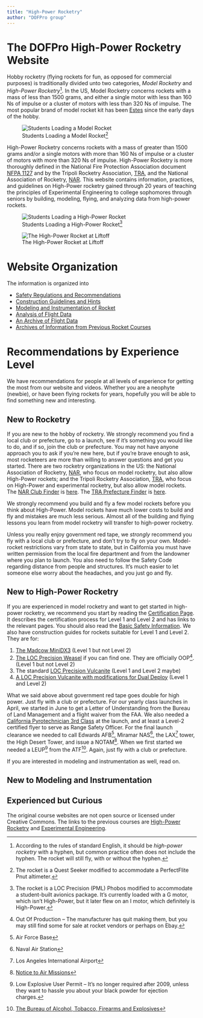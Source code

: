 ```yaml
---
title: "High-Power Rocketry"
author: "DOFPro group"
---
```


# The DOFPro High-Power Rocketry Website

Hobby rocketry (flying rockets for fun, as opposed for commercial purposes) is traditionally divided unto two categories, *Model Rocketry* and *High-Power Rocketry*[^1]. In the US, Model Rocketry concerns rockets with a mass of less than 1500 grams, and either a single motor with less than 160 Ns of impulse or a cluster of motors with less than 320 Ns of impulse. The most popular brand of model rocket kit has been [Estes](https://en.wikipedia.org/wiki/Estes_Industries) since the early days of the hobby.

![Students Loading a Model Rocket[^2]](https://dofprobucket2.s3.us-east-2.amazonaws.com/LargePhotos/20150128_FirstLaunch_0014.jpg)

High-Power Rocketry concerns rockets with a mass of greater than 1500 grams and/or a single motors with more than 160 Ns of impulse or a cluster of motors with more than 320 Ns of impulse. High-Power Rocketry is more thoroughly defined in the National Fire Protection Association document [NFPA 1127](https://www.nfpa.org/codes-and-standards/1/nfpa-1/2/nfpa-1127) and by the Tripoli Rocketry Association, [TRA](<https://www.tripoli.org/>), and the National Association of Rocketry, [NAR](<https://www.nar.org/>). This website contains information, practices, and guidelines on High-Power rocketry gained through 20 years of teaching the principles of Experimental Engineering to college sophomores through seniors by building, modeling, flying, and analyzing data from high-power rockets.  

![Students Loading a High-Power Rocket[^3]](https://dofprobucket2.s3.us-east-2.amazonaws.com/LargePhotos/Launch23APR2016_0312.jpg)

![The High-Power Rocket at Liftoff](https://dofprobucket2.s3.us-east-2.amazonaws.com/LargePhotos/Launch23APR2016_0322.jpg)

# Website Organization

The information is organized into

* [Safety Regulations and Recommendations](safety/)
* [Construction Guidelines and Hints](const/)
* [Modeling and Instrumentation of Rocket](model/)
* [Analysis of Flight Data](instr/)
* [An Archive of Flight Data](fltdata/)
* [Archives of Information from Previous Rocket Courses](archive/)

# Recommendations by Experience Level

We have recommendations for people at all levels of experience for getting the most from our website and videos. Whether you are a neophyte (newbie), or have been flying rockets for years, hopefully you will be able to find something new and interesting.

## New to Rocketry

If you are new to the hobby of rocketry. We strongly recommend you find a local club or prefecture, go to a launch, see if it's something you would like to do, and if so, join the club or prefecture. You may not have anyone approach you to ask if you're new here, but if you're brave enough to ask, most rocketeers are more than willing to answer questions and get you started. There are two rocketry organizations in the US: the National Association of Rocketry, [NAR](<https://www.nar.org/>), who focus on model rocketry, but also allow High-Power rockets; and the Tripoli Rocketry Association, [TRA](<https://www.tripoli.org/>), who focus on High-Power and experimental rocketry, but also allow model rockets. The [NAR Club Finder](https://www.nar.org/content.aspx?page_id=225&club_id=114127) is [here](https://www.nar.org/content.aspx?page_id=225&club_id=114127). The [TRA Prefecture Finder](https://www.tripoli.org/content.aspx?page_id=225&club_id=795696) is [here](https://www.tripoli.org/content.aspx?page_id=225&club_id=795696).

We strongly recommend you build and fly a few model rockets before you think about High-Power. Model rockets have much lower costs to build and fly and mistakes are much less serious. Almost all of the building and flying lessons you learn from model rocketry will transfer to high-power rocketry.

Unless you really enjoy government red tape, we *strongly* recommend you fly with a local club or prefecture, and don't try to fly on your own. Model-rocket restrictions vary from state to state, but in California you must have written permission from the local fire department and from the landowner where you plan to launch. You also need to follow the Safety Code regarding distance from people and structures. It's much easier to let someone else worry about the headaches, and you just go and fly.

## New to High-Power Rocketry

If you are experienced in model rocketry and want to get started in high-power rocketry, we recommend you start by reading the [Certification Page](intro/cert.qmd). It describes the certification process for Level 1 and Level 2 and has links to the relevant pages. You should also read the [Basic Safety Information](safety/index.qmd). We also have construction guides for rockets suitable for Level 1 and Level 2. They are for:

1. [The Madcow MiniDX3](const/DX3.qmd) (Level 1 but not Level 2)
2. [The LOC Precision Weasel]() if you can find one. They are officially OOP[^10]. (Level 1 but not Level 2)
3. The standard [LOC Precision Vulcanite](const/standardVulcanite.qmd) (Level 1 and Level 2 maybe)
4. [A LOC Precision Vulcanite with modifications for Dual Deploy](const/vulcanite.qmd) (Level 1 and Level 2)

What we said above about government red tape goes double for high power. Just fly with a club or prefecture. For our yearly class launches in April, we started in June to get a Letter of Understanding from the Bureau of Land Management and a flight waiver from the FAA. We also needed a [California Pyrotechnician 3rd Class](https://friendsofamateurrocketry.org/pyrotechnic-operator/) at the launch, and at least a Level-2 certified flyer to serve as Range Safety Officer. For the final launch clearance we needed to call Edwards AFB[^7], Miramar NAS[^8], the LAX[^9] tower, the High Desert Tower, and issue a NOTAM[^4]. When we first started we needed a LEUP[^5] from the ATF[^6]. Again, just fly with a club or prefecture.

If you are interested in modeling and instrumentation as well, read on.

## New to Modeling and Instrumentation

## Experienced but Curious


The original course websites are not open source or licensed under Creative Commons. The links to the previous courses are [High-Power Rocketry](https://pages.hmc.edu/spjut/AdvRoc/index.md.html) and [Experimental Engineering](http://www.eng.hmc.edu/NewE80).

[^1]: According to the rules of standard English, it should be *high-power rocketry* with a hyphen, but common practice often does not include the hyphen. The rocket will still fly, with or without the hyphen.

[^2]: The rocket is a Quest Seeker modified to accommodate a PerfectFlite Pnut altimeter.

[^3]: The rocket is a LOC Precision (PML) Phobos modified to accommodate a student-built avionics package. It's currently loaded with a G motor, which isn't High-Power, but it later flew on an I motor, which definitely is High-Power. 

[^4]: [Notice to Air Missions](https://www.faa.gov/about/initiatives/notam/what_is_a_notam)

[^5]: Low Explosive User Permit – It's no longer required after 2009, unless they want to hassle you about your black powder for ejection charges.

[^6]: [The Bureau of Alcohol, Tobacco, Firearms and Explosives](https://www.atf.gov/)

[^7]: Air Force Base

[^8]: Naval Air Station

[^9]: Los Angeles International Airport

[^10]: Out Of Production – The manufacturer has quit making them, but you may still find some for sale at rocket vendors or perhaps on Ebay.